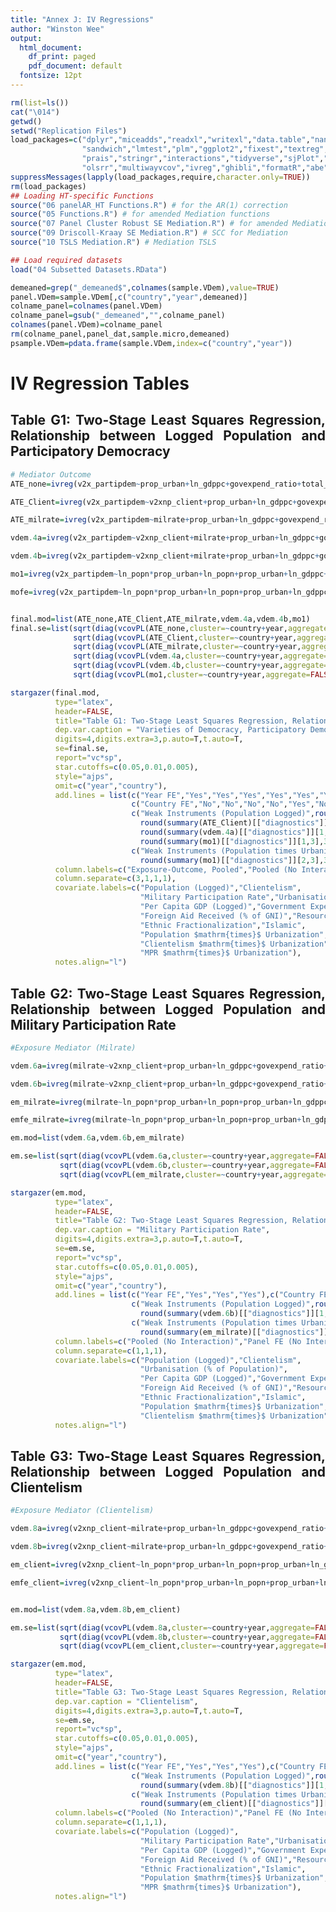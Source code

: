 ---
title: "Annex J: IV Regressions"
author: "Winston Wee"
output: 
  html_document:
    df_print: paged
    pdf_document: default
  fontsize: 12pt
---

\vspace{5ex}

```{=html}
<style>
body{
text-align: justify
}
</style>
```

```{r, echo=FALSE, message=FALSE, tidy=TRUE, results='hide'}
rm(list=ls())
cat("\014")
getwd()
setwd("Replication Files")
load_packages=c("dplyr","miceadds","readxl","writexl","data.table","naniar","car","bestNormalize","broom",
                "sandwich","lmtest","plm","ggplot2","fixest","textreg","stargazer","pcse","mediation",
                "prais","stringr","interactions","tidyverse","sjPlot","plm","lme4","nlme",
                "olsrr","multiwayvcov","ivreg","ghibli","formatR","abe","interplot")
suppressMessages(lapply(load_packages,require,character.only=TRUE))
rm(load_packages)
## Loading HT-specific Functions
source("06 panelAR_HT Functions.R") # for the AR(1) correction
source("05 Functions.R") # for amended Mediation functions
source("07 Panel Cluster Robust SE Mediation.R") # for amended Mediation functions
source("09 Driscoll-Kraay SE Mediation.R") # SCC for Mediation
source("10 TSLS Mediation.R") # Mediation TSLS

## Load required datasets
load("04 Subsetted Datasets.RData")

demeaned=grep("_demeaned$",colnames(sample.VDem),value=TRUE)
panel.VDem=sample.VDem[,c("country","year",demeaned)]
colname_panel=colnames(panel.VDem)
colname_panel=gsub("_demeaned","",colname_panel)
colnames(panel.VDem)=colname_panel
rm(colname_panel,panel_dat,sample.micro,demeaned)
psample.VDem=pdata.frame(sample.VDem,index=c("country","year"))
```

# IV Regression Tables

## Table G1: Two-Stage Least Squares Regression, Relationship between Logged Population and Participatory Democracy

```{r,echo=TRUE,tidy=TRUE,results='asis'}
# Mediator Outcome
ATE_none=ivreg(v2x_partipdem~prop_urban+ln_gdppc+govexpend_ratio+total_odashare_oecd+resourcerent+ethfrac_alesina2003+islamic+as.factor(year)|ln_popn|temperature_wb+ln_arable+ln_rain,data=sample.VDem)

ATE_Client=ivreg(v2x_partipdem~v2xnp_client+prop_urban+ln_gdppc+govexpend_ratio+total_odashare_oecd+resourcerent+ethfrac_alesina2003+islamic+as.factor(year)|ln_popn|temperature_wb+ln_arable+ln_rain,data=sample.VDem)

ATE_milrate=ivreg(v2x_partipdem~milrate+prop_urban+ln_gdppc+govexpend_ratio+total_odashare_oecd+resourcerent+ethfrac_alesina2003+islamic+as.factor(year)|ln_popn|temperature_wb+ln_arable+ln_rain,data=sample.VDem)

vdem.4a=ivreg(v2x_partipdem~v2xnp_client+milrate+prop_urban+ln_gdppc+govexpend_ratio+total_odashare_oecd+resourcerent+ethfrac_alesina2003+islamic+as.factor(year)|ln_popn|temperature_wb+ln_arable+ln_rain,data=sample.VDem)

vdem.4b=ivreg(v2x_partipdem~v2xnp_client+milrate+prop_urban+ln_gdppc+govexpend_ratio+total_odashare_oecd+resourcerent+as.factor(country)+as.factor(year)|ln_popn|temperature_wb+ln_arable+ln_rain,data=panel.VDem)

mo1=ivreg(v2x_partipdem~ln_popn*prop_urban+ln_popn+prop_urban+ln_gdppc+v2xnp_client*prop_urban+milrate*prop_urban+govexpend_ratio+total_odashare_oecd+resourcerent+ethfrac_alesina2003+islamic+as.factor(year)|temperature_wb*prop_urban+ln_arable*prop_urban+ln_rain*prop_urban+prop_urban+v2xnp_client*prop_urban+milrate*prop_urban+ln_gdppc+govexpend_ratio+total_odashare_oecd+resourcerent+ethfrac_alesina2003+islamic+as.factor(year),data=sample.VDem)

mofe=ivreg(v2x_partipdem~ln_popn*prop_urban+ln_popn+prop_urban+ln_gdppc+v2xnp_client*prop_urban+milrate*prop_urban+govexpend_ratio+total_odashare_oecd+resourcerent+as.factor(country)+as.factor(year)|temperature_wb*prop_urban+ln_arable*prop_urban+ln_rain*prop_urban+prop_urban+v2xnp_client*prop_urban+milrate*prop_urban+ln_gdppc+govexpend_ratio+total_odashare_oecd+resourcerent+as.factor(country)+as.factor(year),data=panel.VDem)


final.mod=list(ATE_none,ATE_Client,ATE_milrate,vdem.4a,vdem.4b,mo1)
final.se=list(sqrt(diag(vcovPL(ATE_none,cluster=~country+year,aggregate=FALSE))),
              sqrt(diag(vcovPL(ATE_Client,cluster=~country+year,aggregate=FALSE))),
              sqrt(diag(vcovPL(ATE_milrate,cluster=~country+year,aggregate=FALSE))),
              sqrt(diag(vcovPL(vdem.4a,cluster=~country+year,aggregate=FALSE))),
              sqrt(diag(vcovPL(vdem.4b,cluster=~country+year,aggregate=FALSE))),
              sqrt(diag(vcovPL(mo1,cluster=~country+year,aggregate=FALSE))))

stargazer(final.mod,
          type="latex",
          header=FALSE,
          title="Table G1: Two-Stage Least Squares Regression, Relationship between Logged Population and Participatory Democracy",
          dep.var.caption = "Varieties of Democracy, Participatory Democracy",
          digits=4,digits.extra=3,p.auto=T,t.auto=T,
          se=final.se,
          report="vc*sp",
          star.cutoffs=c(0.05,0.01,0.005),
          style="ajps",
          omit=c("year","country"),
          add.lines = list(c("Year FE","Yes","Yes","Yes","Yes","Yes","Yes"),
                           c("Country FE","No","No","No","No","Yes","No"),
                           c("Weak Instruments (Population Logged)",round(summary(ATE_none)[["diagnostics"]][1,3],3),
                             round(summary(ATE_Client)[["diagnostics"]][1,3],3),round(summary(ATE_milrate)[["diagnostics"]][1,3],3),
                             round(summary(vdem.4a)[["diagnostics"]][1,3],3),round(summary(vdem.4b)[["diagnostics"]][1,3],3),
                             round(summary(mo1)[["diagnostics"]][1,3],3)),
                           c("Weak Instruments (Population times Urbanisation)",NA,NA,NA,NA,NA,
                             round(summary(mo1)[["diagnostics"]][2,3],3))),
          column.labels=c("Exposure-Outcome, Pooled","Pooled (No Interaction)","Panel FE (No Interaction)","Pooled (Interaction)","Panel FE (Interaction)"),
          column.separate=c(3,1,1,1),
          covariate.labels=c("Population (Logged)","Clientelism",
                             "Military Participation Rate","Urbanisation (% of Population)",
                             "Per Capita GDP (Logged)","Government Expenditurre (% of GDP)",
                             "Foreign Aid Received (% of GNI)","Resource Dependence",
                             "Ethnic Fractionalization","Islamic",
                             "Population $mathrm{times}$ Urbanization",
                             "Clientelism $mathrm{times}$ Urbanization",
                             "MPR $mathrm{times}$ Urbanization"),
          notes.align="l")
```

## Table G2: Two-Stage Least Squares Regression, Relationship between Logged Population and Military Participation Rate

```{r,echo=TRUE,tidy=TRUE,results='asis'}

#Exposure Mediator (Milrate)

vdem.6a=ivreg(milrate~v2xnp_client+prop_urban+ln_gdppc+govexpend_ratio+total_odashare_oecd+resourcerent+ethfrac_alesina2003+islamic+as.factor(year)|ln_popn|temperature_wb+ln_arable+ln_rain,data=sample.VDem)

vdem.6b=ivreg(milrate~v2xnp_client+prop_urban+ln_gdppc+govexpend_ratio+total_odashare_oecd+resourcerent+as.factor(country)+as.factor(year)|ln_popn|temperature_wb+ln_arable+ln_rain,data=panel.VDem)

em_milrate=ivreg(milrate~ln_popn*prop_urban+ln_popn+prop_urban+ln_gdppc+v2xnp_client*prop_urban+govexpend_ratio+total_odashare_oecd+resourcerent+ethfrac_alesina2003+islamic+as.factor(year)|temperature_wb*prop_urban+ln_arable*prop_urban+ln_rain*prop_urban+prop_urban+v2xnp_client*prop_urban+ln_gdppc+govexpend_ratio+total_odashare_oecd+resourcerent+ethfrac_alesina2003+islamic+as.factor(year),data=sample.VDem)

emfe_milrate=ivreg(milrate~ln_popn*prop_urban+ln_popn+prop_urban+ln_gdppc+v2xnp_client*prop_urban+govexpend_ratio+total_odashare_oecd+resourcerent+as.factor(country)+as.factor(year)|temperature_wb*prop_urban+ln_arable*prop_urban+ln_rain*prop_urban+prop_urban+v2xnp_client*prop_urban+ln_gdppc+govexpend_ratio+total_odashare_oecd+resourcerent+as.factor(country)+as.factor(year),data=panel.VDem)

em.mod=list(vdem.6a,vdem.6b,em_milrate)

em.se=list(sqrt(diag(vcovPL(vdem.6a,cluster=~country+year,aggregate=FALSE))),
           sqrt(diag(vcovPL(vdem.6b,cluster=~country+year,aggregate=FALSE))),
           sqrt(diag(vcovPL(em_milrate,cluster=~country+year,aggregate=FALSE))))

stargazer(em.mod,
          type="latex",
          header=FALSE,
          title="Table G2: Two-Stage Least Squares Regression, Relationship between Logged Population and Military Participation Rate",
          dep.var.caption = "Military Participation Rate",
          digits=4,digits.extra=3,p.auto=T,t.auto=T,
          se=em.se,
          report="vc*sp",
          star.cutoffs=c(0.05,0.01,0.005),
          style="ajps",
          omit=c("year","country"),
          add.lines = list(c("Year FE","Yes","Yes","Yes"),c("Country FE","No","Yes","No"),
                           c("Weak Instruments (Population Logged)",round(summary(vdem.6a)[["diagnostics"]][1,3],3),
                             round(summary(vdem.6b)[["diagnostics"]][1,3],3),round(summary(em_milrate)[["diagnostics"]][1,3],3)),
                           c("Weak Instruments (Population times Urbanisation)","NA","NA",
                             round(summary(em_milrate)[["diagnostics"]][2,3],3))),
          column.labels=c("Pooled (No Interaction)","Panel FE (No Interaction)","Pooled (Interaction)","Panel FE (Interaction)"),
          column.separate=c(1,1,1),
          covariate.labels=c("Population (Logged)","Clientelism",
                             "Urbanisation (% of Population)",
                             "Per Capita GDP (Logged)","Government Expenditurre (% of GDP)",
                             "Foreign Aid Received (% of GNI)","Resource Dependence",
                             "Ethnic Fractionalization","Islamic",
                             "Population $mathrm{times}$ Urbanization",
                             "Clientelism $mathrm{times}$ Urbanization"),
          notes.align="l")
```

## Table G3: Two-Stage Least Squares Regression, Relationship between Logged Population and Clientelism

```{r,echo=TRUE,tidy=TRUE,results='asis'}

#Exposure Mediator (Clientelism)

vdem.8a=ivreg(v2xnp_client~milrate+prop_urban+ln_gdppc+govexpend_ratio+total_odashare_oecd+resourcerent+ethfrac_alesina2003+islamic+as.factor(year)|ln_popn|temperature_wb+ln_arable+ln_rain,data=sample.VDem)

vdem.8b=ivreg(v2xnp_client~milrate+prop_urban+ln_gdppc+govexpend_ratio+total_odashare_oecd+resourcerent+as.factor(country)+as.factor(year)|ln_popn|temperature_wb+ln_arable+ln_rain,data=panel.VDem)

em_client=ivreg(v2xnp_client~ln_popn*prop_urban+ln_popn+prop_urban+ln_gdppc+milrate*prop_urban+govexpend_ratio+total_odashare_oecd+resourcerent+ethfrac_alesina2003+islamic+as.factor(year)|temperature_wb*prop_urban+ln_arable*prop_urban+ln_rain*prop_urban+prop_urban+milrate*prop_urban+ln_gdppc+govexpend_ratio+total_odashare_oecd+resourcerent+ethfrac_alesina2003+islamic+as.factor(year),data=sample.VDem)

emfe_client=ivreg(v2xnp_client~ln_popn*prop_urban+ln_popn+prop_urban+ln_gdppc+milrate*prop_urban+govexpend_ratio+total_odashare_oecd+resourcerent+as.factor(country)+as.factor(year)|temperature_wb*prop_urban+ln_arable*prop_urban+ln_rain*prop_urban+prop_urban+milrate*prop_urban+ln_gdppc+govexpend_ratio+total_odashare_oecd+resourcerent+as.factor(country)+as.factor(year),data=panel.VDem)


em.mod=list(vdem.8a,vdem.8b,em_client)

em.se=list(sqrt(diag(vcovPL(vdem.8a,cluster=~country+year,aggregate=FALSE))),
           sqrt(diag(vcovPL(vdem.8b,cluster=~country+year,aggregate=FALSE))),
           sqrt(diag(vcovPL(em_client,cluster=~country+year,aggregate=FALSE))))

stargazer(em.mod,
          type="latex",
          header=FALSE,
          title="Table G3: Two-Stage Least Squares Regression, Relationship between Logged Population and Clientelism",
          dep.var.caption = "Clientelism",
          digits=4,digits.extra=3,p.auto=T,t.auto=T,
          se=em.se,
          report="vc*sp",
          star.cutoffs=c(0.05,0.01,0.005),
          style="ajps",
          omit=c("year","country"),
          add.lines = list(c("Year FE","Yes","Yes","Yes"),c("Country FE","No","Yes","No"),
                           c("Weak Instruments (Population Logged)",round(summary(vdem.8a)[["diagnostics"]][1,3],3),
                             round(summary(vdem.8b)[["diagnostics"]][1,3],3),round(summary(em_client)[["diagnostics"]][1,3],3)),
                           c("Weak Instruments (Population times Urbanisation)","NA","NA",
                             round(summary(em_client)[["diagnostics"]][2,3],3))),
          column.labels=c("Pooled (No Interaction)","Panel FE (No Interaction)","Pooled (Interaction)"),
          column.separate=c(1,1,1),
          covariate.labels=c("Population (Logged)",
                             "Military Participation Rate","Urbanisation (% of Population)",
                             "Per Capita GDP (Logged)","Government Expenditure (% of GDP)",
                             "Foreign Aid Received (% of GNI)","Resource Dependence",
                             "Ethnic Fractionalization","Islamic",
                             "Population $mathrm{times}$ Urbanization",
                             "MPR $mathrm{times}$ Urbanization"),
          notes.align="l")
```